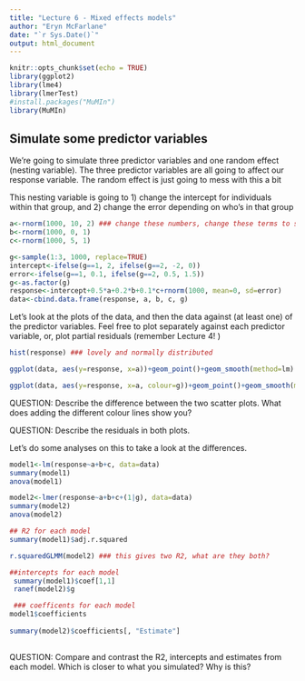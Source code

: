 ```yaml
---
title: "Lecture 6 - Mixed effects models"
author: "Eryn McFarlane"
date: "`r Sys.Date()`"
output: html_document
---
```


```r
knitr::opts_chunk$set(echo = TRUE)
library(ggplot2)
library(lme4)
library(lmerTest)
#install.packages("MuMIn")
library(MuMIn)
```

## Simulate some predictor variables

We're going to simulate three predictor variables and one random effect (nesting variable).
The three predictor variables are all going to affect our response variable. The random effect is just going to mess with this a bit

This nesting variable is going to 1) change the intercept for individuals within that group, and 2) change the error depending on who's in that group

```r
a<-rnorm(1000, 10, 2) ### change these numbers, change these terms to something meaningful!
b<-rnorm(1000, 0, 1)
c<-rnorm(1000, 5, 1)

g<-sample(1:3, 1000, replace=TRUE) 
intercept<-ifelse(g==1, 2, ifelse(g==2, -2, 0))
error<-ifelse(g==1, 0.1, ifelse(g==2, 0.5, 1.5))
g<-as.factor(g)
response<-intercept+0.5*a+0.2*b+0.1*c+rnorm(1000, mean=0, sd=error)
data<-cbind.data.frame(response, a, b, c, g)
```

Let's look at the plots of the data, and then the data against (at least one) of the predictor variables. Feel free to plot separately against each predictor variable, or, plot partial residuals (remember Lecture 4!
)
```r
hist(response) ### lovely and normally distributed

ggplot(data, aes(y=response, x=a))+geom_point()+geom_smooth(method=lm)

ggplot(data, aes(y=response, x=a, colour=g))+geom_point()+geom_smooth(method=lm)

```

QUESTION: Describe the difference between the two scatter plots. What does adding the different colour lines show you?

QUESTION: Describe the residuals in both plots.

Let's do some analyses on this to take a look at the differences. 
```r


model1<-lm(response~a+b+c, data=data)
summary(model1)
anova(model1)

model2<-lmer(response~a+b+c+(1|g), data=data)
summary(model2)
anova(model2)

```

```r
## R2 for each model
summary(model1)$adj.r.squared

r.squaredGLMM(model2) ### this gives two R2, what are they both?

##intercepts for each model
 summary(model1)$coef[1,1]
 ranef(model2)$g

 ### coefficents for each model
model1$coefficients
 
summary(model2)$coefficients[, "Estimate"]
 
```

QUESTION: Compare and contrast the R2, intercepts and estimates from each model. Which is closer to what you simulated? Why is this?
